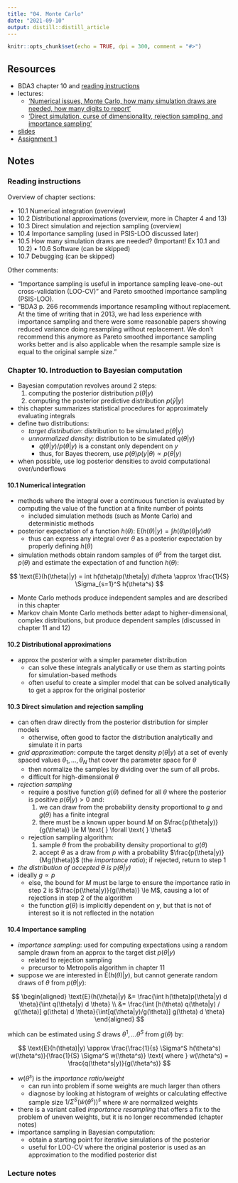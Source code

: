 ```yaml
---
title: "04. Monte Carlo"
date: "2021-09-10"
output: distill::distill_article
---
```


```r
knitr::opts_chunk$set(echo = TRUE, dpi = 300, comment = "#>")
```

## Resources

- BDA3 chapter 10 and [reading instructions](../reading-instructions/BDA3_ch10_reading-instructions.pdf)
- lectures:
  - ['Numerical issues, Monte Carlo, how many simulation draws are needed, how many digits to report'](https://aalto.cloud.panopto.eu/Panopto/Pages/Viewer.aspx?id=8a3c7bbc-e2b8-4c16-97b2-aad800ba7927)
  - ['Direct simulation, curse of dimensionality, rejection sampling, and importance sampling'](https://aalto.cloud.panopto.eu/Panopto/Pages/Viewer.aspx?id=44446861-eaa2-41b5-bf33-aad800caf18a)
- [slides](../slides/slides_ch10.pdf)
- [Assignment 1](assignments/assignment-04.pdf)

## Notes

### Reading instructions

Overview of chapter sections:

- 10.1 Numerical integration (overview)
- 10.2 Distributional approximations (overview, more in Chapter 4 and 13)
- 10.3 Direct simulation and rejection sampling (overview)
- 10.4 Importance sampling (used in PSIS-LOO discussed later)
- 10.5 How many simulation draws are needed? (Important! Ex 10.1 and 10.2) • 10.6 Software (can be skipped)
- 10.7 Debugging (can be skipped)

Other comments:

- "Importance sampling is useful in importance sampling leave-one-out cross-validation (LOO-CV)" and Pareto smoothed importance sampling (PSIS-LOO).
- "BDA3 p. 266 recommends importance resampling without replacement. At the time of writing that in 2013, we had less experience with importance sampling and there were some reasonable papers showing reduced variance doing resampling without replacement. We don’t recommend this anymore as Pareto smoothed importance sampling works better and is also applicable when the resample sample size is equal to the original sample size."

### Chapter 10. Introduction to Bayesian computation

- Bayesian computation revolves around 2 steps:
  1. computing the posterior distribution $p(\theta|y)$
  2. computing the posterior predictive distribution $p(\tilde{y}|y)$
- this chapter summarizes statistical procedures for approximately evaluating integrals
- define two distributions:
  - *target distribution*: distribution to be simulated $p(\theta$|y)
  - *unnormalized density*: distribution to be simulated $q(\theta$|y)
    - $q(\theta|y)/p(\theta|y)$ is a constant only dependent on $y$
    - thus, for Bayes theorem, use $p(\theta)p(y|\theta) \propto p(\theta|y)$
- when possible, use log posterior densities to avoid computational over/underflows

#### 10.1 Numerical integration

- methods where the integral over a continuous function is evaluated by computing the value of the function at a finite number of points
  - included simulation methods (such as Monte Carlo) and deterministic methods
- posterior expectation of a function $h(\theta)$: $\text{E}(h(\theta)|y) = \int h(\theta) p(\theta|y) d\theta$
  - thus can express any integral over $\theta$ as a posterior expectation by properly defining $h(\theta)$
- simulation methods obtain random samples of $\theta^s$ from the target dist. $p(\theta)$ and estimate the expectation of and function $h(\theta)$:

$$
\text{E}(h(\theta)|y) = int h(\theta)p(\theta|y) d\theta \approx \frac{1}{S} \Sigma_{s=1}^S h(\theta^s)
$$

- Monte Carlo methods produce independent samples and are described in this chapter
- Markov chain Monte Carlo methods better adapt to higher-dimensional, complex distributions, but produce dependent samples (discussed in chapter 11 and 12)

#### 10.2 Distributional approximations

- approx the posterior with a simpler parameter distribution
  - can solve these integrals analytically or use them as starting points for simulation-based methods
  - often useful to create a simpler model that can be solved analytically to get a approx for the original posterior

#### 10.3 Direct simulation and rejection sampling

- can often draw directly from the posterior distribution for simpler models
  - otherwise, often good to factor the distribution analytically and simulate it in parts
- *grid approximation*: compute the target density $p(\theta|y)$ at a set of evenly spaced values $\theta_1, \dots, \theta_N$ that cover the parameter space for $\theta$
  - then normalize the samples by dividing over the sum of all probs.
  - difficult for high-dimensional $\theta$
- *rejection sampling*
  - require a positive function $g(\theta)$ defined for all $\theta$ where the posterior is positive $p(\theta|y)>0$ and:
    1. we can draw from the probability density proportional to $g$ and $g(\theta)$ has a finite integral
    2. there must be a known upper bound $M$ on $\frac{p(\theta|y)}{g(\theta)} \le M \text{ } \forall \text{ } \theta$
  - rejection sampling algorithm:
    1. sample $\theta$ from the probability density proportional to $g(\theta)$
    2. accept $\theta$ as a draw from $p$ with a probability $\frac{p(\theta|y)}{Mg(\theta)}$ (the *importance ratio*); if rejected, return to step 1
- *the distribution of accepted $\theta$ is $p(\theta|y)$*
- ideally $g \propto p$
  - else, the bound for $M$ must be large to ensure the importance ratio in step 2 is $\frac{p(\theta|y)}{g(\theta)} \le M$, causing a lot of rejections in step 2 of the algorithm
  - the function $g(\theta)$ is implicitly dependent on $y$, but that is not of interest so it is not reflected in the notation

#### 10.4 Importance sampling

- *importance sampling*: used for computing expectations using a random sample drawn from an approx to the target dist $p(\theta|y)$
  - related to rejection sampling
  - precursor to Metropolis algorithm in chapter 11
- suppose we are interested in $\text{E}(h(\theta)|y)$, but cannot generate random draws of $\theta$ from $p(\theta|y)$:

$$
\begin{aligned}
\text{E}(h(\theta)|y) &= \frac{\int h(\theta)p(\theta|y) d \theta}{\int q(\theta|y) d \theta} \\
 &= \frac{\int [h(\theta) q(\theta|y) / g(\theta)] g(\theta) d \theta}{\int[q(\theta|y)/g(\theta)] g(\theta) d \theta}
\end{aligned}
$$

which can be estimated using $S$ draws $\theta^1, \dots \theta^S$ from $g(\theta)$ by:

$$
\text{E}(h(\theta)|y) \approx \frac{\frac{1}{s} \Sigma^S h(\theta^s) w(\theta^s)}{\frac{1}{S} \Sigma^S w(\theta^s)} \text{ where } w(\theta^s) = \frac{q(\theta^s|y)}{g(\theta^s)}
$$

- $w(\theta^s)$ is the *importance ratio/weight*
  - can run into problem if some weights are much larger than others
  - diagnose by looking at histogram of weights or calculating effective sample size $1 / \Sigma^S (\tilde{w}(\theta^s))^s$ where $\tilde{w}$ are normalized weights
- there is a variant called *importance resampling* that offers a fix to the problem of uneven weights, but it is no longer recommended (chapter notes)
- importance sampling in Bayesian computation:
  - obtain a starting point for iterative simulations of the posterior
  - useful for LOO-CV where the original posterior is used as an approximation to the modified posterior dist

### Lecture notes
